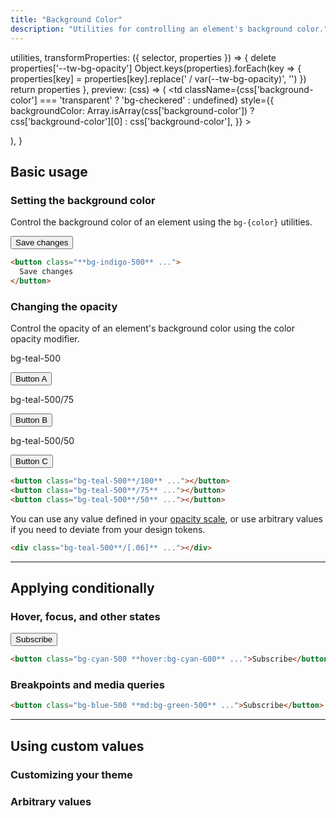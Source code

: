 ```yaml
---
title: "Background Color"
description: "Utilities for controlling an element's background color."
---
```



  utilities,
  transformProperties: ({ selector, properties }) => {
    delete properties['--tw-bg-opacity']
    Object.keys(properties).forEach(key => {
      properties[key] = properties[key].replace(' / var(--tw-bg-opacity)', '')
    })
    return properties
  },
  preview: (css) => (
    <td
      className={css['background-color'] === 'transparent' ? 'bg-checkered' : undefined}
      style={{
        backgroundColor: Array.isArray(css['background-color'])
          ? css['background-color'][0]
          : css['background-color'],
      }}
    >
      <div className="w-24" />
    </td>
  ),
}

## Basic usage

### Setting the background color

Control the background color of an element using the `bg-{color}` utilities.

<Example>
  <div class="text-center">
    <button type="button" class="py-2 px-3 bg-indigo-500 text-white text-sm font-semibold rounded-md shadow focus:outline-none" tabindex="-1">
      Save changes
    </button>
  </div>
</Example>

```html
<button class="**bg-indigo-500** ...">
  Save changes
</button>
```

### Changing the opacity

Control the opacity of an element's background color using the color opacity modifier.

<Example>
  <div class="grid grid-cols-1 gap-4 sm:grid-cols-3 text-sm text-white">
    <div class="flex flex-col items-center shrink-0">
      <p class="font-medium text-sm text-slate-500 font-mono text-center mb-3 dark:text-slate-400">bg-teal-500</p>
      <button class="px-4 py-2 font-semibold text-sm bg-teal-500 text-white rounded-md shadow-sm opacity-100">Button A</button>
    </div>
    <div class="flex flex-col items-center shrink-0">
      <p class="font-medium text-sm text-slate-500 font-mono text-center mb-3 dark:text-slate-400">bg-teal-500/75</p>
      <button class="px-4 py-2 font-semibold text-sm bg-teal-500/75 text-white rounded-md shadow-sm opacity-100">Button B</button>
    </div>
    <div class="flex flex-col items-center shrink-0">
      <p class="font-medium text-sm text-slate-500 font-mono text-center mb-3 dark:text-slate-400">bg-teal-500/50</p>
      <button class="px-4 py-2 font-semibold text-sm bg-teal-500/50 text-white rounded-md shadow-sm opacity-100">Button C</button>
    </div>
  </div>
</Example>

```html
<button class="bg-teal-500**/100** ..."></button>
<button class="bg-teal-500**/75** ..."></button>
<button class="bg-teal-500**/50** ..."></button>
```

You can use any value defined in your [opacity scale](/docs/opacity), or use arbitrary values if you need to deviate from your design tokens.

```html
<div class="bg-teal-500**/[.06]** ..."></div>
```

---

## <Heading ignore>Applying conditionally</Heading>

### <Heading ignore>Hover, focus, and other states</Heading>

<HoverFocusAndOtherStates featuredClass="bg-cyan-600">

<Example hint="Try hovering over the button to see the background color change">
  <div class="text-center">
    <button type="button" class="py-2 px-3 bg-cyan-500 hover:bg-cyan-600 text-white text-sm font-semibold rounded-md shadow focus:outline-none" tabindex="-1">
      Subscribe
    </button>
  </div>
</Example>

```html
<button class="bg-cyan-500 **hover:bg-cyan-600** ...">Subscribe</button>
```

</HoverFocusAndOtherStates>


### <Heading ignore>Breakpoints and media queries</Heading>

<BreakpointsAndMediaQueries featuredClass="bg-green-500">

```html
<button class="bg-blue-500 **md:bg-green-500** ...">Subscribe</button>
```

</BreakpointsAndMediaQueries>

---

## Using custom values

### Customizing your theme

<CustomizePluginColors name="background" configKey="backgroundColor" />

### Arbitrary values

<ArbitraryValues property="color" featuredClass="bg-[#50d71e]" element="p" />
